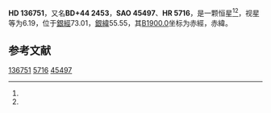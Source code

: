 {{Starbox begin
| name = HD 136751
}}
{{Starbox observe
| epoch = [[J2000.0|J2000.0]]
| constell = {{星座名待查}}<ref name=SIMBAD>{{cite web
 | url=http://simbad.u-strasbg.fr/simbad/sim-id?Ident=HR+5716
 | title =Pulsating variable Star
 | publisher=Centre de Données astronomiques de Strasbourg
 | work=SIMBAD
 | accessdate=2012-07-13}}</ref><ref name=DATA>{{cite web
 | url=http://vizier.u-strasbg.fr/viz-bin/VizieR-5?-out.add=.&-source=5050&-corr=PK=HR&-out.max=9999&HR=5716
 | title=VizieR Detailed Page
 | accessdate=2012-07-13
 | archive-date=2016-03-05
 | archive-url=https://web.archive.org/web/20160305004207/http://vizier.u-strasbg.fr/viz-bin/VizieR-5?-out.add=.&-source=5050&-corr=PK=HR&-out.max=9999&HR=5716
 | dead-url=no
 }}</ref>
| 星官 = 
| ra = {{RA|15|20|41.6}}<ref name=SIMBAD /><ref name=DATA />
| dec = {{DEC|+44|26|3}}<ref name=SIMBAD /><ref name=DATA />
| appmag_v = 6.19<ref name=SIMBAD /><ref name=DATA />
}}
{{Starbox character
| class = F3-4IV s<ref name=SIMBAD /><ref name=DATA />
| b-v = 0.39<ref name=SIMBAD /><ref name=DATA />
| u-b = 0.04<ref name=SIMBAD /><ref name=DATA />
| r-i = <ref name=SIMBAD /><ref name=DATA />
| variable = 
}}
{{Starbox astrometry
| radial_v = 0.04
| prop_mo_ra = 0
| parallax = 
| p_error = 
}}
{{Starbox catalog
| names =BD+44 2453，[[SAO星表|SAO]] 45497，[[HD星表|HD]] 136751，[[HR星表|HR]] 5716}}
{{Starbox reference |Simbad=HR+5716}}
{{Starbox end}}

'''HD 136751'''，又名'''BD+44 2453'''，'''SAO 45497'''、'''HR 5716'''，是一颗恒星<ref name=SIMBAD /><ref name=DATA />，视星等为6.19，位于[[銀道座標系|銀經]]73.01，[[銀道座標系|銀緯]]55.55，其[[B1900.0|B1900.0]]坐标为赤經{{RA|15|17|14.5}}，赤緯{{DEC|+44|55.55|49}}。

== 参考文献 ==
{{reflist}}

{{star-stub}}

[[Category:HD和HDE天體|136751]]
[[Category:HR天體|5716]]
[[Category:SAO天體|45497]]